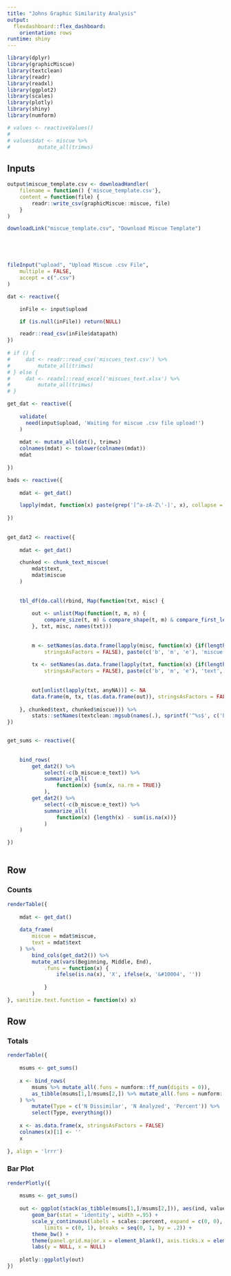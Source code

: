```yaml
---
title: "Johns Graphic Similarity Analysis"
output: 
  flexdashboard::flex_dashboard:
    orientation: rows
runtime: shiny
---
```

    
```r
library(dplyr)
library(graphicMiscue)
library(textclean)
library(readr)
library(readxl)
library(ggplot2)
library(scales)
library(plotly)
library(shiny)
library(numform)

# values <- reactiveValues()
# 
# values$dat <- miscue %>%
#         mutate_all(trimws)

```
    
Inputs {.sidebar}
-------------------------------------

```r
output$miscue_template.csv <- downloadHandler(
    filename = function() {'miscue_template.csv'},
    content = function(file) {
        readr::write_csv(graphicMiscue::miscue, file)
    }
)

downloadLink("miscue_template.csv", "Download Miscue Template")





fileInput("upload", "Upload Miscue .csv File",
    multiple = FALSE,
    accept = c(".csv")
)

dat <- reactive({

    inFile <- input$upload

    if (is.null(inFile)) return(NULL)

    readr::read_csv(inFile$datapath)
})
  
# if () {
#     dat <- readr::read_csv('miscues_text.csv') %>%
#         mutate_all(trimws)
# } else {
#     dat <- readxl::read_excel('miscues_text.xlsx') %>%
#         mutate_all(trimws)
# }

get_dat <- reactive({
	
	validate(
      need(input$upload, 'Waiting for miscue .csv file upload!')
    )	
	
	mdat <- mutate_all(dat(), trimws)
	colnames(mdat) <- tolower(colnames(mdat))
	mdat
	
})

bads <- reactive({
	
	mdat <- get_dat()

	lapply(mdat, function(x) paste(grep('[^a-zA-Z\'-]', x), collapse = ', '))
	
})
	
	
get_dat2 <- reactive({
	
	mdat <- get_dat()

	chunked <- chunk_text_miscue(
	    mdat$text,
	    mdat$miscue
	)
	
	
	tbl_df(do.call(rbind, Map(function(txt, misc) {
	
	    out <- unlist(Map(function(t, m, n) {
	        compare_size(t, m) & compare_shape(t, m) & compare_first_letter(t, m, n)
	    }, txt, misc, names(txt)))
	
	
	    m <- setNames(as.data.frame(lapply(misc, function(x) {if(length(x) == 1 && is.na(x)) return('');paste(x, collapse = '')}), 
	        stringsAsFactors = FALSE), paste(c('b', 'm', 'e'), 'miscue', sep = '_'))
	
	    tx <- setNames(as.data.frame(lapply(txt, function(x) {if(length(x) == 1 && is.na(x)) return('');paste(x, collapse = '')}), 
	        stringsAsFactors = FALSE), paste(c('b', 'm', 'e'), 'text', sep = '_'))
	
	
	    out[unlist(lapply(txt, anyNA))] <- NA
	    data.frame(m, tx, t(as.data.frame(out)), stringsAsFactors = FALSE)
	
	}, chunked$text, chunked$miscue))) %>%
	    stats::setNames(textclean::mgsub(names(.), sprintf('^%s$', c('b', 'm', 'e')), c('Beginning', 'Middle', "End"), fixed = FALSE))
})


get_sums <- reactive({
	
	
	bind_rows(
	    get_dat2() %>%
	        select(-c(b_miscue:e_text)) %>%
	        summarize_all(
	            function(x) {sum(x, na.rm = TRUE)}
	        ),
	    get_dat2() %>%
	        select(-c(b_miscue:e_text)) %>%
	        summarize_all(
	            function(x) {length(x) - sum(is.na(x))}
	        )
	) 

})
 
```
 
     
Row {data-height=650}
-------------------------------------

### Counts

```r
renderTable({
	
	mdat <- get_dat()
	
	data_frame(
	    miscue = mdat$miscue, 
	    text = mdat$text
	) %>%
	    bind_cols(get_dat2()) %>%
	    mutate_at(vars(Beginning, Middle, End),
	        .funs = function(x) {
	            ifelse(is.na(x), 'X', ifelse(x, '&#10004', ''))
	      
	        }
	    ) 
}, sanitize.text.function = function(x) x)
```

Row {data-height=350}
-------------------------------------
   
### Totals

```r
renderTable({
	
	msums <- get_sums()
	
	x <- bind_rows(
	    msums %>% mutate_all(.funs = numform::ff_num(digits = 0)),
	    as_tibble(msums[1,]/msums[2,]) %>% mutate_all(.funs = numform::ff_prop2percent(digits = 0))
	) %>%
	    mutate(Type = c('N Dissimilar', 'N Analyzed', 'Percent')) %>%
	    select(Type, everything()) 
	
	x <- as.data.frame(x, stringsAsFactors = FALSE)
	colnames(x)[1] <- ''
	x
	
}, align = 'lrrr')
```   
    
### Bar Plot

```r

renderPlotly({
	
	msums <- get_sums()
		
	out <- ggplot(stack(as_tibble(msums[1,]/msums[2,])), aes(ind, values)) +
	    geom_bar(stat = 'identity', width =.95) +
	    scale_y_continuous(labels = scales::percent, expand = c(0, 0), 
	        limits = c(0, 1), breaks = seq(0, 1, by = .2)) +
	    theme_bw() +
	    theme(panel.grid.major.x = element_blank(), axis.ticks.x = element_blank()) +
	    labs(y = NULL, x = NULL)
	
    plotly::ggplotly(out)
})
	
```
